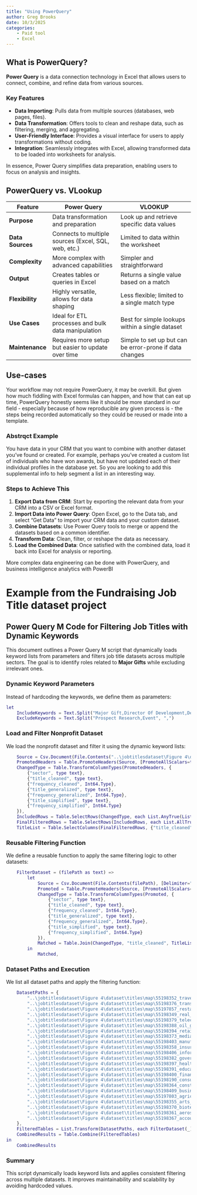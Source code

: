 ```yaml
---
title: "Using PowerQuery"
author: Greg Brooks
date: 10/3/2025
categories:
    - Paid tool
    - Excel
---
```


## What is PowerQuery?

**Power Query** is a data connection technology in Excel that allows users to connect, combine, and refine data from various sources. 

### Key Features

- **Data Importing**: Pulls data from multiple sources (databases, web pages, files).
- **Data Transformation**: Offers tools to clean and reshape data, such as filtering, merging, and aggregating.
- **User-Friendly Interface**: Provides a visual interface for users to apply transformations without coding.
- **Integration**: Seamlessly integrates with Excel, allowing transformed data to be loaded into worksheets for analysis.

In essence, Power Query simplifies data preparation, enabling users to focus on analysis and insights.

## PowerQuery vs. VLookup

| Feature           | Power Query                              | VLOOKUP                                      |
|-------------------|------------------------------------------|----------------------------------------------|
| **Purpose**       | Data transformation and preparation      | Look up and retrieve specific data values    |
| **Data Sources**  | Connects to multiple sources (Excel, SQL, web, etc.) | Limited to data within the worksheet          |
| **Complexity**    | More complex with advanced capabilities   | Simpler and straightforward                    |
| **Output**        | Creates tables or queries in Excel       | Returns a single value based on a match      |
| **Flexibility**   | Highly versatile, allows for data shaping  | Less flexible; limited to a single match type |
| **Use Cases**     | Ideal for ETL processes and bulk data manipulation | Best for simple lookups within a single dataset |
| **Maintenance**   | Requires more setup but easier to update over time | Simple to set up but can be error-prone if data changes |

## Use-cases
Your workflow may not require PowerQuery, it may be overkill. But given how much fiddling with Excel formulas can happen, and how that can eat up time, PowerQuery honestly seems like it should be more standard in our field - especially because of how reproducible any given process is - the steps being recorded automatically so they could be reused or made into a template.

### Abstrqct Example
You have data in your CRM that you want to combine with another dataset you've found or created. For example, perhaps you've created a custom list of individuals who have won awards, but have not updated each of their individual profiles in the database yet. So you are looking to add this supplemental info to help segment a list in an interesting way.

### Steps to Achieve This
1. **Export Data from CRM**: Start by exporting the relevant data from your CRM into a CSV or Excel format.
2. **Import Data into Power Query**: Open Excel, go to the Data tab, and select "Get Data" to import your CRM data and your custom dataset.
3. **Combine Datasets**: Use Power Query tools to merge or append the datasets based on a common identifier.
4. **Transform Data**: Clean, filter, or reshape the data as necessary.
5. **Load the Combined Data**: Once satisfied with the combined data, load it back into Excel for analysis or reporting.

More complex data engineering can be done with PowerQuery, and business intelligence analytics with PowerBI

# Example from the Fundraising Job Title dataset project


## Power Query M Code for Filtering Job Titles with Dynamic Keywords

This document outlines a Power Query M script that dynamically loads keyword lists from parameters and filters job title datasets across multiple sectors. The goal is to identify roles related to **Major Gifts** while excluding irrelevant ones.

### Dynamic Keyword Parameters
Instead of hardcoding the keywords, we define them as parameters:

```m
let
    IncludeKeywords = Text.Split("Major Gift,Director Of Development,Development Officer,Major Gift Officer,Fundraiser,Philanthropy Officer,Philanthropy Manager", ","),
    ExcludeKeywords = Text.Split("Prospect Research,Event", ",")
```

### Load and Filter Nonprofit Dataset
We load the nonprofit dataset and filter it using the dynamic keyword lists:

```m
    Source = Csv.Document(File.Contents("..\jobtitlesdataset\Figure 4\dataset\titles\map\55198385_nonprofit.csv"), [Delimiter=",", Columns=7, Encoding=65001, QuoteStyle=QuoteStyle.None]),
    PromotedHeaders = Table.PromoteHeaders(Source, [PromoteAllScalars=true]),
    ChangedType = Table.TransformColumnTypes(PromotedHeaders, {
        {"sector", type text}, 
        {"title_cleaned", type text}, 
        {"frequency_cleaned", Int64.Type}, 
        {"title_generalized", type text}, 
        {"frequency_generalized", Int64.Type}, 
        {"title_simplified", type text}, 
        {"frequency_simplified", Int64.Type}
    }),
    IncludedRows = Table.SelectRows(ChangedType, each List.AnyTrue(List.Transform(IncludeKeywords, (kw) => Text.Contains([title_cleaned], kw)))),
    FinalFilteredRows = Table.SelectRows(IncludedRows, each List.AllTrue(List.Transform(ExcludeKeywords, (kw) => not Text.Contains([title_cleaned], kw)))),
    TitleList = Table.SelectColumns(FinalFilteredRows, {"title_cleaned"}),
```

### Reusable Filtering Function
We define a reusable function to apply the same filtering logic to other datasets:

```m
    FilterDataset = (filePath as text) =>
        let
            Source = Csv.Document(File.Contents(filePath), [Delimiter=",", Columns=7, Encoding=65001, QuoteStyle=QuoteStyle.None]),
            Promoted = Table.PromoteHeaders(Source, [PromoteAllScalars=true]),
            ChangedType = Table.TransformColumnTypes(Promoted, {
                {"sector", type text}, 
                {"title_cleaned", type text}, 
                {"frequency_cleaned", Int64.Type}, 
                {"title_generalized", type text}, 
                {"frequency_generalized", Int64.Type}, 
                {"title_simplified", type text}, 
                {"frequency_simplified", Int64.Type}
            }),
            Matched = Table.Join(ChangedType, "title_cleaned", TitleList, "title_cleaned", JoinKind.Inner)
        in
            Matched,
```

### Dataset Paths and Execution
We list all dataset paths and apply the filtering function:

```m
    DatasetPaths = {
        "..\jobtitlesdataset\Figure 4\dataset\titles\map\55198352_travel_and_tourism.csv",
        "..\jobtitlesdataset\Figure 4\dataset\titles\map\55198376_transportation_and_logistics.csv",
        "..\jobtitlesdataset\Figure 4\dataset\titles\map\55197857_restaurants_bars_and_food_services.csv",
        "..\jobtitlesdataset\Figure 4\dataset\titles\map\55198349_real_estate.csv",
        "..\jobtitlesdataset\Figure 4\dataset\titles\map\55198379_telecommunications.csv",
        "..\jobtitlesdataset\Figure 4\dataset\titles\map\55198388_oil_gas_energy_and_utilities.csv",
        "..\jobtitlesdataset\Figure 4\dataset\titles\map\55198394_retail.csv",
        "..\jobtitlesdataset\Figure 4\dataset\titles\map\55198373_media.csv",
        "..\jobtitlesdataset\Figure 4\dataset\titles\map\55198403_manufacturing.csv",
        "..\jobtitlesdataset\Figure 4\dataset\titles\map\55198358_insurance.csv",
        "..\jobtitlesdataset\Figure 4\dataset\titles\map\55198406_information_technology.csv",
        "..\jobtitlesdataset\Figure 4\dataset\titles\map\55198382_government.csv",
        "..\jobtitlesdataset\Figure 4\dataset\titles\map\55198397_health_care.csv",
        "..\jobtitlesdataset\Figure 4\dataset\titles\map\55198391_education.csv",
        "..\jobtitlesdataset\Figure 4\dataset\titles\map\55198400_finance.csv",
        "..\jobtitlesdataset\Figure 4\dataset\titles\map\55198190_consumer_services.csv",
        "..\jobtitlesdataset\Figure 4\dataset\titles\map\55198364_construction_repair_and_maintenance.csv",
        "..\jobtitlesdataset\Figure 4\dataset\titles\map\55198409_business_services.csv",
        "..\jobtitlesdataset\Figure 4\dataset\titles\map\55197803_agriculture_and_forestry.csv",
        "..\jobtitlesdataset\Figure 4\dataset\titles\map\55198355_arts_entertainment_and_recreation.csv",
        "..\jobtitlesdataset\Figure 4\dataset\titles\map\55198370_biotech_and_pharmaceuticals.csv",
        "..\jobtitlesdataset\Figure 4\dataset\titles\map\55198361_aerospace_and_defense.csv",
        "..\jobtitlesdataset\Figure 4\dataset\titles\map\55198367_accounting_and_legal.csv"
    },
    FilteredTables = List.Transform(DatasetPaths, each FilterDataset(_)),
    CombinedResults = Table.Combine(FilteredTables)
in
    CombinedResults
```

### Summary
This script dynamically loads keyword lists and applies consistent filtering across multiple datasets. It improves maintainability and scalability by avoiding hardcoded values.

